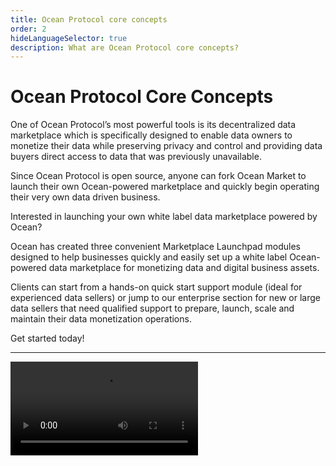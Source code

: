 ```yaml
---
title: Ocean Protocol core concepts
order: 2
hideLanguageSelector: true
description: What are Ocean Protocol core concepts?
---
```


# Ocean Protocol Core Concepts

One of Ocean Protocol’s most powerful tools is its decentralized data marketplace which is specifically designed to enable data owners to monetize their data while preserving privacy and control and providing data buyers direct access to data that was previously unavailable.

Since Ocean Protocol is open source, anyone can fork Ocean Market to launch their own Ocean-powered marketplace and quickly begin operating their very own data driven business.

Interested in launching your own white label data marketplace powered by Ocean?

Ocean has created three convenient Marketplace Launchpad modules designed to help businesses quickly and easily set up a white label Ocean-powered data marketplace for monetizing data and digital business assets.

Clients can start from a hands-on quick start support module (ideal for experienced data sellers) or jump to our enterprise section for new or large data sellers that need qualified support to prepare, launch, scale and maintain their data monetization operations.

Get started today!

---

<Video src="https://www.youtube.com/embed/FEeicvNSyk4" />

---

## What is a Data NFT?

NFTs are tokens that we can use to represent ownership of unique items. They let us tokenize things like art, collectibles, and even real estate. They can only have one official owner at a time and they're secured by the Ethereum blockchain – no one can modify the record of ownership or copy/paste a new NFT into existence.

NFT stands for non-fungible token. Non-fungible is an economic term that you could use to describe things like your furniture, a song file, or your computer. These things are not interchangeable for other items because they have unique properties.

Fungible items, on the other hand, can be exchanged because their value defines them rather than their unique properties. For example, ETH or dollars are fungible because 1 ETH / $1 USD is exchangeable for another 1 ETH / $1 USD.

<Process>
A way to represent anything unique as an Ethereum-based asset.

NFTs are giving more power to content creators than ever before.

Powered by smart contracts on the Ethereum blockchain.

</Process>

## What is a datatoken?

Every asset (dataset, algorithm) in the Ocean Network has an associated datatoken, which is an ERC20 token.

A datatoken acts as an access token: If you have 1.0 datatokens, you can access the data by sending it to the Provider.

In order to generate revenue, you have to sell the datatokens to users using either a Fixed Rate Exchange (FRE) schema, or creating an AMM Pool (for automated price discover).

## What is a DID and a DDO?

Every asset (dataset, algorithm) in Ocean has an associated Decentralized Identifier (DID) and DID Descriptor Object (DDO). DDO defines descriptive metadata about the asset and helps in visibility and discoverability.

Ocean Protocol has its own identifier in W3C schema (did:op:)

A DDO document is composed of standard DDO attributes:

- did
- created
- updated
- publicKey
- authentication
- proof
- Services (See below)

### DDO Services

Each type of asset (dataset, algorithm, etc, ..) typically will have associated different kinds of services. These are the types of services that are commonly added to all the assets:

- metadata - describing the asset
- access - describe conditions to be fulfilled in order to download this data.
- compute - describe conditions to be fulfilled in order to run compute on top of the data

## What are the different components of the Ocean architecture?

<Process>
Level 1 - Network level (Smart Contracts)

Level 2 - Component level (Backend components and Libraries)

Level 3 - Decentralised applications (DApps) - Ocean Market etc.

</Process>

### Architecture diagram

Go to [Architecture diagram](https://docs.oceanprotocol.com/concepts/architecture/) to understand more about the component interaction and usage.

## What networks does Ocean Protocol run on?

### Production networks:

<Process>
Ethereum mainnet

Polygon (formerly: Matic)

Binance Smart Chain (BSC)

Moonriver

Energy Web Chain

</Process>

### Test Networks

<Process>
Rinkeby

Ropsten

Polygon Mumbai

Moonbase Alpha

Gaia-X Testnet

Ganache (local, e.g. via Ocean Barge)

</Process>
